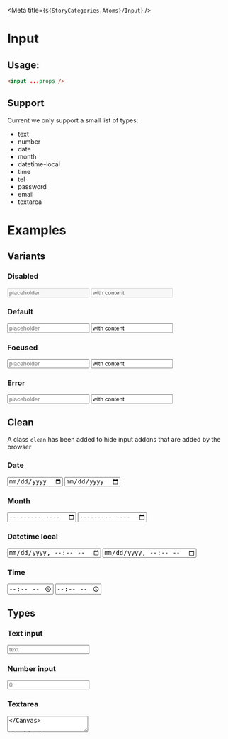 
<Meta title={`${StoryCategories.Atoms}/Input`} />

# Input

## Usage:

```html
<input ...props />
```

## Support

Current we only support a small list of types:

-   text
-   number
-   date
-   month
-   datetime-local
-   time
-   tel
-   password
-   email
-   textarea

# Examples

## Variants

### Disabled

<Canvas>
    <input disabled type="text" placeholder="placeholder" />
    <input
        disabled
        type="text"
        placeholder="placeholder"
        value="with content"
    />
</Canvas>

### Default

<Canvas>
    <input type="text" placeholder="placeholder" />
    <input type="text" placeholder="placeholder" value="with content" />
</Canvas>

### Focused

<Canvas>
    <input class="focus" type="text" placeholder="placeholder" />
    <input
        class="focus"
        type="text"
        placeholder="placeholder"
        value="with content"
    />
</Canvas>

### Error

<Canvas>
    <input class="error" type="text" placeholder="placeholder" />
    <input
        class="error"
        type="text"
        placeholder="placeholder"
        value="with content"
    />
</Canvas>

## Clean

A class `clean` has been added to hide input addons that are added by the browser

### Date

<Canvas>
    <input type="date" placeholder="Non clean" />
    <input class="clean" type="date" placeholder="Clean" />
</Canvas>

### Month

<Canvas>
    <input type="month" placeholder="Non clean" />
    <input class="clean" type="month" placeholder="Clean" />
</Canvas>

### Datetime local

<Canvas>
    <input type="datetime-local" placeholder="Non clean" />
    <input class="clean" type="datetime-local" placeholder="Clean" />
</Canvas>

### Time

<Canvas>
    <input type="time" placeholder="Non clean" />
    <input class="clean" type="time" placeholder="Clean" />
</Canvas>

## Types

### Text input

<Canvas>
    <input type="text" placeholder="text" />
</Canvas>

### Number input

<Canvas>
    <input type="number" placeholder="0" />
</Canvas>

### Textarea

<Canvas>
    <textarea placeholder="Write your cool story here" />
</Canvas>

### Date

<Canvas>
    <input type="date" placeholder="Choose a date" />
</Canvas>

### Month

<Canvas>
    <input type="month" placeholder="Choose a month" />
</Canvas>

### Datetime local

<Canvas>
    <input type="datetime-local" placeholder="Choose a date" />
</Canvas>

### Time

<Canvas>
    <input type="time" placeholder="Choose a time" />
</Canvas>

### Telephone

<Canvas>
    <input type="tel" placeholder="Choose a telephone number" />
</Canvas>

### Password

<Canvas>
    <input type="password" placeholder="Choose a password" />
</Canvas>

### Email

<Canvas>
    <input type="email" placeholder="Choose a email" />
</Canvas>

